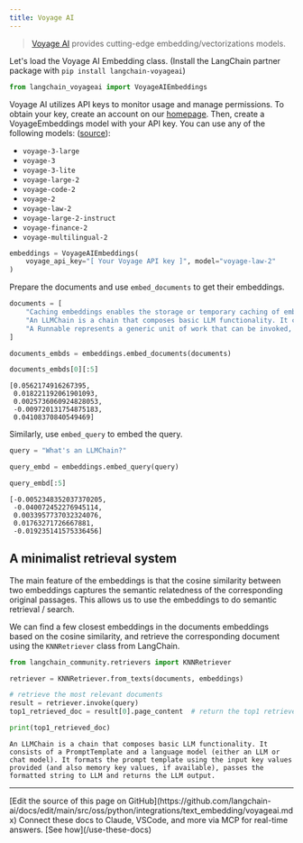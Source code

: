 ```yaml
---
title: Voyage AI
---
```


>[Voyage AI](https://www.voyageai.com/) provides cutting-edge embedding/vectorizations models.

Let's load the Voyage AI Embedding class. (Install the LangChain partner package with `pip install langchain-voyageai`)

```python
from langchain_voyageai import VoyageAIEmbeddings
```

Voyage AI utilizes API keys to monitor usage and manage permissions. To obtain your key, create an account on our [homepage](https://www.voyageai.com). Then, create a VoyageEmbeddings model with your API key. You can use any of the following models: ([source](https://docs.voyageai.com/docs/embeddings)):

- `voyage-3-large`
- `voyage-3`
- `voyage-3-lite`
- `voyage-large-2`
- `voyage-code-2`
- `voyage-2`
- `voyage-law-2`
- `voyage-large-2-instruct`
- `voyage-finance-2`
- `voyage-multilingual-2`

```python
embeddings = VoyageAIEmbeddings(
    voyage_api_key="[ Your Voyage API key ]", model="voyage-law-2"
)
```

Prepare the documents and use `embed_documents` to get their embeddings.

```python
documents = [
    "Caching embeddings enables the storage or temporary caching of embeddings, eliminating the necessity to recompute them each time.",
    "An LLMChain is a chain that composes basic LLM functionality. It consists of a PromptTemplate and a language model (either an LLM or chat model). It formats the prompt template using the input key values provided (and also memory key values, if available), passes the formatted string to LLM and returns the LLM output.",
    "A Runnable represents a generic unit of work that can be invoked, batched, streamed, and/or transformed.",
]
```

```python
documents_embds = embeddings.embed_documents(documents)
```

```python
documents_embds[0][:5]
```

```output
[0.0562174916267395,
 0.018221192061901093,
 0.0025736060924828053,
 -0.009720131754875183,
 0.04108370840549469]
```

Similarly, use `embed_query` to embed the query.

```python
query = "What's an LLMChain?"
```

```python
query_embd = embeddings.embed_query(query)
```

```python
query_embd[:5]
```

```output
[-0.0052348352037370205,
 -0.040072452276945114,
 0.0033957737032324076,
 0.01763271726667881,
 -0.019235141575336456]
```

## A minimalist retrieval system

The main feature of the embeddings is that the cosine similarity between two embeddings captures the semantic relatedness of the corresponding original passages. This allows us to use the embeddings to do semantic retrieval / search.

 We can find a few closest embeddings in the documents embeddings based on the cosine similarity, and retrieve the corresponding document using the `KNNRetriever` class from LangChain.

```python
from langchain_community.retrievers import KNNRetriever

retriever = KNNRetriever.from_texts(documents, embeddings)

# retrieve the most relevant documents
result = retriever.invoke(query)
top1_retrieved_doc = result[0].page_content  # return the top1 retrieved result

print(top1_retrieved_doc)
```

```output
An LLMChain is a chain that composes basic LLM functionality. It consists of a PromptTemplate and a language model (either an LLM or chat model). It formats the prompt template using the input key values provided (and also memory key values, if available), passes the formatted string to LLM and returns the LLM output.
```

---

<Callout icon="pen-to-square" iconType="regular">
    [Edit the source of this page on GitHub](https://github.com/langchain-ai/docs/edit/main/src/oss/python/integrations/text_embedding/voyageai.mdx)
</Callout>
<Tip icon="terminal" iconType="regular">
    Connect these docs to Claude, VSCode, and more via MCP for    real-time answers. [See how](/use-these-docs)
</Tip>
